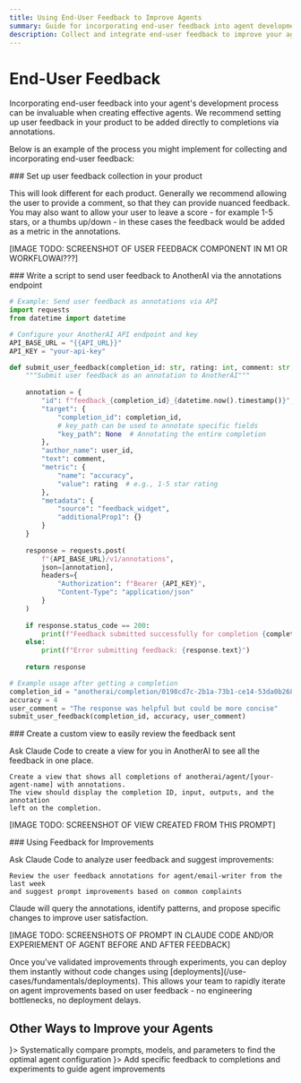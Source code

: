 ```yaml
---
title: Using End-User Feedback to Improve Agents
summary: Guide for incorporating end-user feedback into agent development through annotations and feedback collection.
description: Collect and integrate end-user feedback to improve your agents
---
```



# End-User Feedback

Incorporating end-user feedback into your agent's development process can be invaluable when creating effective agents. We recommend setting up user feedback in your product to be added directly to completions via annotations. 

Below is an example of the process you might implement for collecting and incorporating end-user feedback:

<Steps>
<Step>
### Set up user feedback collection in your product

This will look different for each product. Generally we recommend allowing the user to provide a comment, so that they can provide nuanced feedback. You may also want to allow your user to leave a score - for example 1-5 stars, or a thumbs up/down - in these cases the feedback would be added as a metric in the annotations.
</Step>

[IMAGE TODO: SCREENSHOT OF USER FEEDBACK COMPONENT IN M1 OR WORKFLOWAI???]

<Step>
### Write a script to send user feedback to AnotherAI via the annotations endpoint 


```python
# Example: Send user feedback as annotations via API
import requests
from datetime import datetime

# Configure your AnotherAI API endpoint and key
API_BASE_URL = "{{API_URL}}"
API_KEY = "your-api-key"

def submit_user_feedback(completion_id: str, rating: int, comment: str, user_id: str = "end_user"):
    """Submit user feedback as an annotation to AnotherAI"""
    
    annotation = {
        "id": f"feedback_{completion_id}_{datetime.now().timestamp()}",
        "target": {
            "completion_id": completion_id,
            # key_path can be used to annotate specific fields
            "key_path": None  # Annotating the entire completion
        },
        "author_name": user_id,
        "text": comment,
        "metric": {
            "name": "accuracy",
            "value": rating  # e.g., 1-5 star rating
        },
        "metadata": {
            "source": "feedback_widget",
            "additionalProp1": {}
        }
    }
    
    response = requests.post(
        f"{API_BASE_URL}/v1/annotations",
        json=[annotation],
        headers={
            "Authorization": f"Bearer {API_KEY}",
            "Content-Type": "application/json"
        }
    )
    
    if response.status_code == 200:
        print(f"Feedback submitted successfully for completion {completion_id}")
    else:
        print(f"Error submitting feedback: {response.text}")
    
    return response

# Example usage after getting a completion
completion_id = "anotherai/completion/0198cd7c-2b1a-73b1-ce14-53da0b268569"
accuracy = 4
user_comment = "The response was helpful but could be more concise"
submit_user_feedback(completion_id, accuracy, user_comment)
```
</Step>

<Step>
### Create a custom view to easily review the feedback sent

Ask Claude Code to create a view for you in AnotherAI to see all the feedback in one place.

```
Create a view that shows all completions of anotherai/agent/[your-agent-name] with annotations. 
The view should display the completion ID, input, outputs, and the annotation 
left on the completion.
```

[IMAGE TODO: SCREENSHOT OF VIEW CREATED FROM THIS PROMPT]

</Step>

<Step>
### Using Feedback for Improvements

Ask Claude Code to analyze user feedback and suggest improvements:

```
Review the user feedback annotations for agent/email-writer from the last week 
and suggest prompt improvements based on common complaints
```

Claude will query the annotations, identify patterns, and propose specific changes to improve user satisfaction.

[IMAGE TODO: SCREENSHOTS OF PROMPT IN CLAUDE CODE AND/OR EXPERIEMENT OF AGENT BEFORE AND AFTER FEEDBACK]

<Callout type="info">
Once you've validated improvements through experiments, you can deploy them instantly without code changes using [deployments](/use-cases/fundamentals/deployments). This allows your team to rapidly iterate on agent improvements based on user feedback - no engineering bottlenecks, no deployment delays.
</Callout>
</Step>
</Steps>

## Other Ways to Improve your Agents

<Cards>
  <Card title="Using Experiments" href="/use-cases/fundamentals/experiments" icon={<FlaskRound />}>
    Systematically compare prompts, models, and parameters to find the optimal agent configuration
  </Card>
  <Card title="Using Annotations" href="/use-cases/fundamentals/annotations" icon={<MessageSquare />}>
    Add specific feedback to completions and experiments to guide agent improvements
  </Card>
</Cards>
